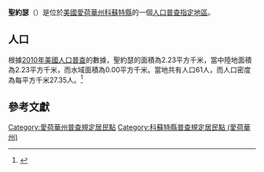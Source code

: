 {{noteTA
|G1=USState
|G2=地名
|G3=Unit
}}
{{Infobox settlement
|official_name            = 聖約瑟
|native_name = St. Joseph
|settlement_type          = [[人口普查指定地區|人口普查指定地區]]
|image_skyline            = 
|imagesize                = 
|image_map                = 
|mapsize                  = 
|pushpin_map              = USA Iowa 
|pushpin_label            = 聖約瑟
|pushpin_label_position   = top
|pushpin_map_caption      = 聖約瑟在愛荷華州的位置
|subdivision_type         = [[世界政區索引|國家]]
|subdivision_type1        = [[美国州份|州份]]
|subdivision_type2        = [[愛荷華州行政区划|縣]]
|subdivision_name         = [[美国|美国]]
|subdivision_name1        = [[愛荷華州|愛荷華州]]
|subdivision_name2        = [[科蘇特縣_(愛荷華州)|科蘇特縣]]
|elevation_ft             = 1115
|elevation_m              = 340
|timezone                 = [[北美中部时区|北美中部时区]]
|area_total_km2           = 2.23
|area_land_km2            = 2.23
|area_water_km2           = 0.00
|area_total_sq_mi         = 
|area_land_sq_mi          = 
|area_water_sq_mi         = 
|population_as_of         = [[2010年美國人口普查|2010]]
|population_footnotes     = 
|population_total         = 61
|population_density_km2   = auto
|population_density_sq_mi = auto
|utc_offset               = -6
|coordinates              = {{coord|42|54|47|N|94|13|37|W|display=inline,title}}
| coor_pinpoint           = 
| coordinates_footnotes   = 
|timezone_DST             = CDT
|utc_offset_DST           = -5
|postal_code_type         = [[美國郵區編號|郵區編號]]
|postal_code              = 
|area_code                = {{link-en|电话区号515|Area code 515|515}}
|blank_name = [[地名信息系统|GNIS ID]]
|blank_info = 461082<ref name="GNIS">{{cite gnis|461082|St. Joseph}}</ref>
}}
'''聖約瑟'''（{{lang-en|St. Joseph}}）是位於[[美國|美國]][[愛荷華州|愛荷華州]][[科蘇特縣_(愛荷華州)|科蘇特縣]]的一個[[人口普查指定地區|人口普查指定地區]]。

== 人口 ==
根據[[2010年美國人口普查|2010年美國人口普查]]的數據，聖約瑟的面積為2.23平方千米，當中陸地面積為2.23平方千米，而水域面積為0.00平方千米。當地共有人口61人，而人口密度為每平方千米27.35人。<ref name="GR8">{{cite web|url=http://factfinder2.census.gov|publisher=[[美国人口调查局|美国人口调查局]]|accessdate=2011-05-14|title=American FactFinder}}</ref>

== 參考文獻 ==
{{reflist}}

{{科蘇特縣 (愛荷華州)}}

{{DEFAULTSORT:St. Joseph, Iowa}}
[[Category:愛荷華州普查規定居民點|Category:愛荷華州普查規定居民點]]
[[Category:科蘇特縣普查規定居民點_(愛荷華州)|Category:科蘇特縣普查規定居民點 (愛荷華州)]]

{{Iowa-geo-stub}}